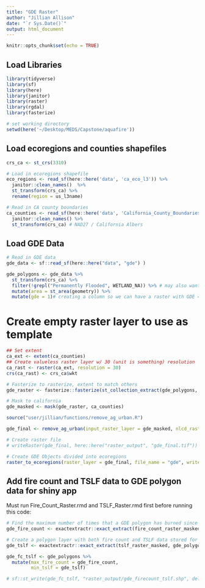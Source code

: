 ```yaml
---
title: "GDE Raster"
author: "Jillian Allison"
date: "`r Sys.Date()`"
output: html_document
---
```


```r
knitr::opts_chunk$set(echo = TRUE)
```

## Load Libraries
```r
library(tidyverse)
library(sf)
library(here)
library(janitor)
library(raster)
library(rgdal)
library(fasterize)
```

```r
# set working directory
setwd(here('~/Desktop/MEDS/Capstone/aquafire'))
```

## Load ecoregions and counties shapefiles 
```r
crs_ca <- st_crs(3310)

# Load in ecoregions shapefile
eco_regions <- read_sf(here::here('data', 'ca_eco_l3')) %>% 
  janitor::clean_names()  %>% 
  st_transform(crs_ca) %>% 
  rename(region = us_l3name) 

# Read in CA county boundaries
ca_counties <- read_sf(here::here('data', 'California_County_Boundaries', 'cnty19_1.shp')) %>% 
  janitor::clean_names() %>% 
  st_transform(crs_ca) # NAD27 / California Albers
```
 
## Load GDE Data
```r
# Read in GDE data
gde_data <- sf::read_sf(here::here("data", "gde") )

gde_polygons <- gde_data %>%
  st_transform(crs_ca) %>%
  filter(!grepl("Permanently Flooded", WETLAND_NA)) %>% # may also want to remove semipermanently flooded or all lacustrine
  mutate(area = st_area(geometry)) %>%
  mutate(gde = 1)# creating a column so we can have a raster with GDE = 1, not GDE = 0
```
# Create empty raster layer to use as template
```r
## Set extent
ca_ext <- extent(ca_counties)
## Create valueless raster layer w/ 30 (unit is something) resolution 
ca_rast <- raster(ca_ext, resolution = 30)
crs(ca_rast) <- crs_ca$wkt
```

```r
# Fasterize to rasterize, extent to match others 
gde_raster <- fasterize::fasterize(st_collection_extract(gde_polygons, "POLYGON"), ca_rast, field = "gde", fun = "max", background = 0)

# Mask to california
gde_masked <- mask(gde_raster, ca_counties)

source("user/jillian/functions/remove_ag_urban.R")

gde_final <- remove_ag_urban(input_raster_layer = gde_masked, nlcd_raster_layer = nlcd_rasterlayer)

# Create raster file 
# writeRaster(gde_final, here::here("raster_output", "gde_final.tif"))

# Create GDE Objects divided into ecoregions 
raster_to_ecoregions(raster_layer = gde_final, file_name = "gde", write_to_file = TRUE)
```

## Add fire count and TSLF data to GDE polygon data for shiny app
Must run Fire_Count_Raster.rmd and TSLF_Raster.rmd first before running this code: 
```r
# Find the maximum number of times that a GDE polygon has burned since 1950 using the fire count raster layer. Find maximum number of times a cell has burned in that GDE
gde_fire_count <- exactextractr::exact_extract(fire_count_raster_masked, gde_polygons, fun = "mean")

# Create a polygon layer with both fire count and TSLF data stored for each GDE. Find the minimum TSLF in that GDE. 
gde_tslf <- exactextractr::exact_extract(tslf_raster_masked, gde_polygons, fun = "min")
```

```r
gde_fc_tslf <- gde_polygons %>%
  mutate(max_fire_count = gde_fire_count, 
         min_tslf = gde_tslf)
```

```r
# sf::st_write(gde_fc_tslf, "raster_output/gde_firecount_tslf.shp", delete_layers = c("area", "gde"), append = FALSE)
```

